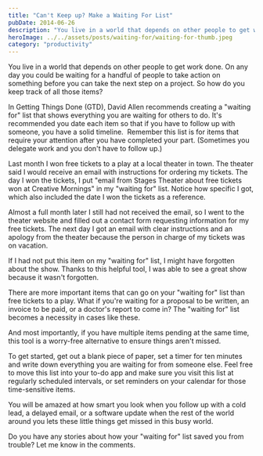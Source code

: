 ```yaml
---
title: "Can't Keep up? Make a Waiting For List"
pubDate: 2014-06-26
description: "You live in a world that depends on other people to get work done. On any day you could be waiting for a handful of people to take action"
heroImage: ../../assets/posts/waiting-for/waiting-for-thumb.jpeg
category: "productivity"
---
```


You live in a world that depends on other people to get work done. On any day you could be waiting for a handful of people to take action on something before you can take the next step on a project. So how do you keep track of all those items?

In Getting Things Done (GTD), David Allen recommends creating a "waiting for" list that shows everything you are waiting for others to do. It's recommended you date each item so that if you have to follow up with someone, you have a solid timeline.  Remember this list is for items that require your attention after you have completed your part. (Sometimes you delegate work and you don't have to follow up.)

Last month I won free tickets to a play at a local theater in town. The theater said I would receive an email with instructions for ordering my tickets. The day I won the tickets, I put "email from Stages Theater about free tickets won at Creative Mornings" in my "waiting for" list. Notice how specific I got, which also included the date I won the tickets as a reference.

Almost a full month later I still had not received the email, so I went to the theater website and filled out a contact form requesting information for my free tickets. The next day I got an email with clear instructions and an apology from the theater because the person in charge of my tickets was on vacation.

If I had not put this item on my "waiting for" list, I might have forgotten about the show. Thanks to this helpful tool, I was able to see a great show because it wasn't forgotten.

There are more important items that can go on your "waiting for" list than free tickets to a play. What if you're waiting for a proposal to be written, an invoice to be paid, or a doctor's report to come in? The "waiting for" list becomes a necessity in cases like these.

And most importantly, if you have multiple items pending at the same time, this tool is a worry-free alternative to ensure things aren't missed.

To get started, get out a blank piece of paper, set a timer for ten minutes and write down everything you are waiting for from someone else. Feel free to move this list into your to-do app and make sure you visit this list at regularly scheduled intervals, or set reminders on your calendar for those time-sensitive items.

You will be amazed at how smart you look when you follow up with a cold lead, a delayed email, or a software update when the rest of the world around you lets these little things get missed in this busy world.

Do you have any stories about how your "waiting for" list saved you from trouble? Let me know in the comments.
